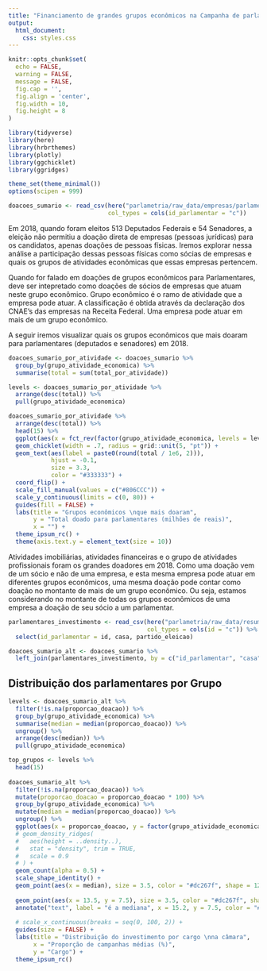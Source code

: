 ```yaml
---
title: "Financiamento de grandes grupos econômicos na Campanha de parlamentares em exercício"
output: 
  html_document:
    css: styles.css
---
```


```r
knitr::opts_chunk$set(
  echo = FALSE,
  warning = FALSE,
  message = FALSE,
  fig.cap = '',
  fig.align = 'center',
  fig.width = 10,
  fig.height = 8
)
```

```r
library(tidyverse)
library(here)
library(hrbrthemes)
library(plotly)
library(ggchicklet)
library(ggridges)

theme_set(theme_minimal())
options(scipen = 999)
```

```r
doacoes_sumario <- read_csv(here("parlametria/raw_data/empresas/parlamentares_ligacao_atividade_economica.csv"),
                            col_types = cols(id_parlamentar = "c"))
```

Em 2018, quando foram eleitos 513 Deputados Federais e 54 Senadores, a eleição não permitiu a doação direta de empresas (pessoas jurídicas) para os candidatos, apenas doações de pessoas físicas. Iremos explorar nessa análise a participação dessas pessoas físicas como sócias de empresas e quais os grupos de atividades econômicas que essas empresas pertencem.

Quando for falado em doações de grupos econômicos para Parlamentares, deve ser intepretado como doações de sócios de empresas que atuam neste grupo econômico. Grupo econômico é o ramo de atividade que a empresa pode atuar. A classificação é obtida através da declaração dos CNAE's das empresas na Receita Federal. Uma empresa pode atuar em mais de um grupo econômico.

A seguir iremos visualizar quais os grupos econômicos que mais doaram para parlamentares (deputados e senadores) em 2018.

```r
doacoes_sumario_por_atividade <- doacoes_sumario %>% 
  group_by(grupo_atividade_economica) %>% 
  summarise(total = sum(total_por_atividade))
```

```r
levels <- doacoes_sumario_por_atividade %>%
  arrange(desc(total)) %>% 
  pull(grupo_atividade_economica)

doacoes_sumario_por_atividade %>% 
  arrange(desc(total)) %>% 
  head(15) %>% 
  ggplot(aes(x = fct_rev(factor(grupo_atividade_economica, levels = levels)), y = total / 1e6, fill = "a")) +
  geom_chicklet(width = .7, radius = grid::unit(5, "pt")) +
  geom_text(aes(label = paste0(round(total / 1e6, 2))),
            hjust = -0.1,
            size = 3.3,
            color = "#333333") +
  coord_flip() +
  scale_fill_manual(values = c("#806CCC")) +
  scale_y_continuous(limits = c(0, 80)) +
  guides(fill = FALSE) + 
  labs(title = "Grupos econômicos \nque mais doaram",
       y = "Total doado para parlamentares (milhões de reais)",
       x = "") +
  theme_ipsum_rc() +
  theme(axis.text.y = element_text(size = 10))
```

Atividades imobiliárias, atividades financeiras e o grupo de atividades profissionais foram os grandes doadores em 2018. Como uma doação vem de um sócio e não de uma empresa, e esta mesma empresa pode atuar em diferentes grupos econômicos, uma mesma doação pode contar como doação no montante de mais de um grupo econômico. Ou seja, estamos considerando no montante de todas os grupos econômicos de uma empresa a doação de seu sócio a um parlamentar.

```r
parlamentares_investimento <- read_csv(here("parlametria/raw_data/resumo/parlamentares_investimento.csv"),
                                       col_types = cols(id = "c")) %>%
  select(id_parlamentar = id, casa, partido_eleicao)

doacoes_sumario_alt <- doacoes_sumario %>%
  left_join(parlamentares_investimento, by = c("id_parlamentar", "casa"))
```

## Distribuição dos parlamentares por Grupo

```r
levels <- doacoes_sumario_alt %>% 
  filter(!is.na(proporcao_doacao)) %>% 
  group_by(grupo_atividade_economica) %>% 
  summarise(median = median(proporcao_doacao)) %>% 
  ungroup() %>% 
  arrange(desc(median)) %>% 
  pull(grupo_atividade_economica)

top_grupos <- levels %>% 
  head(15)
  
doacoes_sumario_alt %>% 
  filter(!is.na(proporcao_doacao)) %>% 
  mutate(proporcao_doacao = proporcao_doacao * 100) %>% 
  group_by(grupo_atividade_economica) %>% 
  mutate(median = median(proporcao_doacao)) %>% 
  ungroup() %>%
  ggplot(aes(x = proporcao_doacao, y = factor(grupo_atividade_economica, levels = levels))) +
  # geom_density_ridges(
  #   aes(height = ..density..),
  #   stat = "density", trim = TRUE,
  #   scale = 0.9
  # ) +
  geom_count(alpha = 0.5) +
  scale_shape_identity() +
  geom_point(aes(x = median), size = 3.5, color = "#dc267f", shape = 124) +
  
  geom_point(aes(x = 13.5, y = 7.5), size = 3.5, color = "#dc267f", shape = 124) +
  annotate("text", label = "é a mediana", x = 15.2, y = 7.5, color = "#4b4545") +
  
  # scale_x_continuous(breaks = seq(0, 100, 2)) +
  guides(size = FALSE) +
  labs(title = "Distribuição do investimento por cargo \nna câmara",
       x = "Proporção de campanhas médias (%)",
       y = "Cargo") + 
  theme_ipsum_rc()
```



